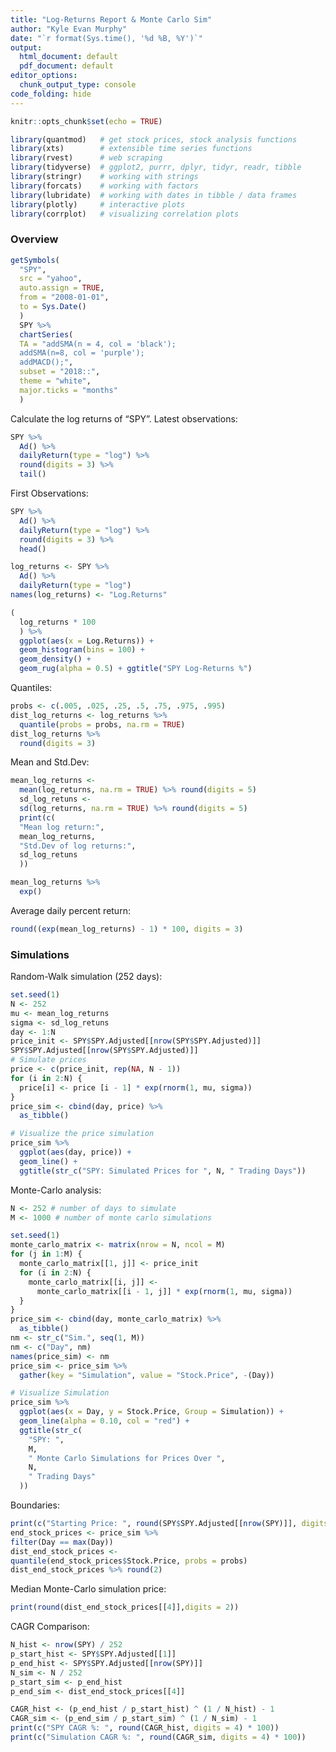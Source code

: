 ```yaml
---
title: "Log-Returns Report & Monte Carlo Sim"
author: "Kyle Evan Murphy"
date: "`r format(Sys.time(), '%d %B, %Y')`"
output:
  html_document: default
  pdf_document: default
editor_options:
  chunk_output_type: console
code_folding: hide
---
```


```r
knitr::opts_chunk$set(echo = TRUE)
```

```r
library(quantmod)   # get stock prices, stock analysis functions
library(xts)        # extensible time series functions
library(rvest)      # web scraping
library(tidyverse)  # ggplot2, purrr, dplyr, tidyr, readr, tibble
library(stringr)    # working with strings
library(forcats)    # working with factors
library(lubridate)  # working with dates in tibble / data frames
library(plotly)     # interactive plots
library(corrplot)   # visualizing correlation plots
```

### Overview

```r
getSymbols(
  "SPY",
  src = "yahoo",
  auto.assign = TRUE,
  from = "2008-01-01",
  to = Sys.Date()
  )
  SPY %>%
  chartSeries(
  TA = "addSMA(n = 4, col = 'black');
  addSMA(n=8, col = 'purple');
  addMACD();",
  subset = "2018::",
  theme = "white",
  major.ticks = "months"
  )
```


Calculate the log returns of "SPY". Latest observations:
```r
SPY %>%
  Ad() %>%
  dailyReturn(type = "log") %>%
  round(digits = 3) %>%
  tail()
```
First Observations:
```r
SPY %>%
  Ad() %>%
  dailyReturn(type = "log") %>%
  round(digits = 3) %>%
  head()

```
```r
log_returns <- SPY %>%
  Ad() %>%
  dailyReturn(type = "log")
names(log_returns) <- "Log.Returns"
```
```r
(
  log_returns * 100
  ) %>%
  ggplot(aes(x = Log.Returns)) +
  geom_histogram(bins = 100) +
  geom_density() +
  geom_rug(alpha = 0.5) + ggtitle("SPY Log-Returns %")
```

Quantiles:
```r
probs <- c(.005, .025, .25, .5, .75, .975, .995)
dist_log_returns <- log_returns %>%
  quantile(probs = probs, na.rm = TRUE)
dist_log_returns %>%
  round(digits = 3)
```


Mean and Std.Dev:
```r
mean_log_returns <-
  mean(log_returns, na.rm = TRUE) %>% round(digits = 5)
  sd_log_retuns <-
  sd(log_returns, na.rm = TRUE) %>% round(digits = 5)
  print(c(
  "Mean log return:",
  mean_log_returns,
  "Std.Dev of log returns:",
  sd_log_retuns
  ))
```


```r
mean_log_returns %>%
  exp()
```

Average daily percent return:
```r
round((exp(mean_log_returns) - 1) * 100, digits = 3)
```

### Simulations

Random-Walk simulation (252 days):
```r
set.seed(1)
N <- 252
mu <- mean_log_returns
sigma <- sd_log_retuns
day <- 1:N
price_init <- SPY$SPY.Adjusted[[nrow(SPY$SPY.Adjusted)]]
SPY$SPY.Adjusted[[nrow(SPY$SPY.Adjusted)]]
# Simulate prices
price <- c(price_init, rep(NA, N - 1))
for (i in 2:N) {
  price[i] <- price [i - 1] * exp(rnorm(1, mu, sigma))
}
price_sim <- cbind(day, price) %>%
  as_tibble()
```

```r
# Visualize the price simulation
price_sim %>%
  ggplot(aes(day, price)) +
  geom_line() +
  ggtitle(str_c("SPY: Simulated Prices for ", N, " Trading Days"))
```


Monte-Carlo analysis:
```r
N <- 252 # number of days to simulate
M <- 1000 # number of monte carlo simulations
```



```r
set.seed(1)
monte_carlo_matrix <- matrix(nrow = N, ncol = M)
for (j in 1:M) {
  monte_carlo_matrix[[1, j]] <- price_init
  for (i in 2:N) {
    monte_carlo_matrix[[i, j]] <-
      monte_carlo_matrix[[i - 1, j]] * exp(rnorm(1, mu, sigma))
  }
}
price_sim <- cbind(day, monte_carlo_matrix) %>%
  as_tibble()
nm <- str_c("Sim.", seq(1, M))
nm <- c("Day", nm)
names(price_sim) <- nm
price_sim <- price_sim %>%
  gather(key = "Simulation", value = "Stock.Price", -(Day))

# Visualize Simulation
price_sim %>%
  ggplot(aes(x = Day, y = Stock.Price, Group = Simulation)) +
  geom_line(alpha = 0.10, col = "red") +
  ggtitle(str_c(
    "SPY: ",
    M,
    " Monte Carlo Simulations for Prices Over ",
    N,
    " Trading Days"
  ))
```


Boundaries:
```r
print(c("Starting Price: ", round(SPY$SPY.Adjusted[[nrow(SPY)]], digits = 3)))
end_stock_prices <- price_sim %>%
filter(Day == max(Day))
dist_end_stock_prices <-
quantile(end_stock_prices$Stock.Price, probs = probs)
dist_end_stock_prices %>% round(2)
```

Median Monte-Carlo simulation price:
```r
print(round(dist_end_stock_prices[[4]],digits = 2))
```

CAGR Comparison:
```r
N_hist <- nrow(SPY) / 252
p_start_hist <- SPY$SPY.Adjusted[[1]]
p_end_hist <- SPY$SPY.Adjusted[[nrow(SPY)]]
N_sim <- N / 252
p_start_sim <- p_end_hist
p_end_sim <- dist_end_stock_prices[[4]]
```


```R
CAGR_hist <- (p_end_hist / p_start_hist) ^ (1 / N_hist) - 1
CAGR_sim <- (p_end_sim / p_start_sim) ^ (1 / N_sim) - 1
print(c("SPY CAGR %: ", round(CAGR_hist, digits = 4) * 100))
print(c("Simulation CAGR %: ", round(CAGR_sim, digits = 4) * 100))
```